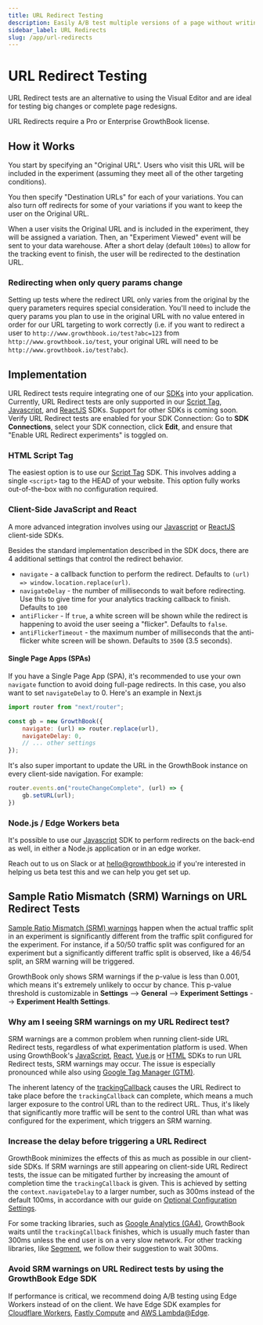 ```yaml
---
title: URL Redirect Testing
description: Easily A/B test multiple versions of a page without writing code
sidebar_label: URL Redirects
slug: /app/url-redirects
---
```



# URL Redirect Testing

URL Redirect tests are an alternative to using the Visual Editor and are ideal for testing big changes or complete page redesigns.

URL Redirects require a Pro or Enterprise GrowthBook license.

## How it Works

You start by specifying an "Original URL". Users who visit this URL will be included in the experiment (assuming they meet all of the other targeting conditions).

You then specify "Destination URLs" for each of your variations. You can also turn off redirects for some of your variations if you want to keep the user on the Original URL.

When a user visits the Original URL and is included in the experiment, they will be assigned a variation. Then, an "Experiment Viewed" event will be sent to your data warehouse. After a short delay (default `100ms`) to allow for the tracking event to finish, the user will be redirected to the destination URL.

### Redirecting when only query params change

Setting up tests where the redirect URL only varies from the original by the query parameters requires special consideration. You'll need to include the query params you plan to use in the original URL with no value entered in order for our URL targeting to work correctly (i.e. if you want to redirect a user to `http://www.growthbook.io/test?abc=123` from `http://www.growthbook.io/test`, your original URL will need to be `http://www.growthbook.io/test?abc`).

## Implementation

URL Redirect tests require integrating one of our [SDKs](/lib) into your application. Currently, URL Redirect tests are only supported in our [Script Tag](/lib/script-tag), [Javascript](/lib/js), and [ReactJS](/lib/js) SDKs. Support for other SDKs is coming soon. Verify URL Redirect tests are enabled for your SDK Connection: Go to **SDK Connections**, select your SDK connection, click **Edit**, and ensure that "Enable URL Redirect experiments" is toggled on.

### HTML Script Tag

The easiest option is to use our [Script Tag](/lib/script-tag) SDK. This involves adding a single `<script>` tag to the HEAD of your website. This option fully works out-of-the-box with no configuration required.

### Client-Side JavaScript and React

A more advanced integration involves using our [Javascript](/lib/js) or [ReactJS](/lib/js) client-side SDKs.

Besides the standard implementation described in the SDK docs, there are 4 additional settings that control the redirect behavior.

- `navigate` - a callback function to perform the redirect. Defaults to `(url) => window.location.replace(url)`.
- `navigateDelay` - the number of milliseconds to wait before redirecting. Use this to give time for your analytics tracking callback to finish. Defaults to `100`
- `antiFlicker` - If `true`, a white screen will be shown while the redirect is happening to avoid the user seeing a "flicker". Defaults to `false`.
- `antiFlickerTimeout` - the maximum number of milliseconds that the anti-flicker white screen will be shown. Defaults to `3500` (3.5 seconds).

#### Single Page Apps (SPAs)

If you have a Single Page App (SPA), it's recommended to use your own `navigate` function to avoid doing full-page redirects. In this case, you also want to set `navigateDelay` to 0. Here's an example in Next.js

```jsx
import router from "next/router";

const gb = new GrowthBook({
    navigate: (url) => router.replace(url),
    navigateDelay: 0,
    // ... other settings
});
```

It's also super important to update the URL in the GrowthBook instance on every client-side navigation. For example:

```jsx
router.events.on("routeChangeComplete", (url) => {
    gb.setURL(url);
})
```

### Node.js / Edge Workers <Pill>beta</Pill>

It's possible to use our [Javascript](/lib/js) SDK to perform redirects on the back-end as well, in either a Node.js application or in an edge worker.

Reach out to us on Slack or at hello@growthbook.io if you're interested in helping us beta test this and we can help you get set up.

## Sample Ratio Mismatch (SRM) Warnings on URL Redirect Tests

[Sample Ratio Mismatch (SRM) warnings](https://docs.growthbook.io/using/experimenting#sample-ratio-mismatch-srm) happen when the actual traffic split in an experiment is significantly different from the traffic split configured for the experiment. For instance, if a 50/50 traffic split was configured for an experiment but a significantly different traffic split is observed, like a 46/54 split, an SRM warning will be triggered.

GrowthBook only shows SRM warnings if the p-value is less than 0.001, which means it's extremely unlikely to occur by chance. This p-value threshold is customizable in **Settings** --> **General** --> **Experiment 
Settings** --> **Experiment Health Settings**.

### Why am I seeing SRM warnings on my URL Redirect test?

SRM warnings are a common problem when running client-side URL Redirect tests, regardless of what experimentation platform is used. When using GrowthBook's [JavaScript](https://docs.growthbook.io/lib/js), [React](https://docs.growthbook.io/lib/react), [Vue.js](https://docs.growthbook.io/lib/vue) or [HTML](https://docs.growthbook.io/lib/script-tag) SDKs to run URL Redirect tests, SRM warnings may occur. The issue is especially pronounced while also using [Google Tag Manager (GTM)](https://docs.growthbook.io/guide/google-tag-manager-and-growthbook).

The inherent latency of the [trackingCallback](https://docs.growthbook.io/lib/js#experimentation-ab-testing) causes the URL Redirect to take place before the `trackingCallback` can complete, which means a much larger exposure to the control URL than to the redirect URL. Thus, it's likely that significantly more traffic will be sent to the control URL than what was configured for the experiment, which triggers an SRM warning.

### Increase the delay before triggering a URL Redirect

GrowthBook minimizes the effects of this as much as possible in our client-side SDKs. If SRM warnings are still appearing on client-side URL Redirect tests, the issue can be mitigated further by increasing the amount of completion time the `trackingCallback` is given. This is achieved by setting the `context.navigateDelay` to a larger number, such as 300ms instead of the default 100ms, in accordance with our guide on [Optional Configuration Settings](https://docs.growthbook.io/lib/script-tag#optional-configuration-settings).

For some tracking libraries, such as [Google Analytics (GA4)](https://docs.growthbook.io/guide/GA4-google-analytics), GrowthBook waits until the `trackingCallback` finishes, which is usually much faster than 300ms unless the end user is on a very slow network. For other tracking libraries, like [Segment](https://docs.growthbook.io/event-trackers/segment), we follow their suggestion to wait 300ms.

### Avoid SRM warnings on URL Redirect tests by using the GrowthBook Edge SDK

If performance is critical, we recommend doing A/B testing using Edge Workers instead of on the client. We have Edge SDK examples for [Cloudflare Workers](https://docs.growthbook.io/lib/edge/cloudflare), [Fastly Compute](https://docs.growthbook.io/lib/edge/fastly) and [AWS Lambda@Edge](https://docs.growthbook.io/lib/edge/lambda).
